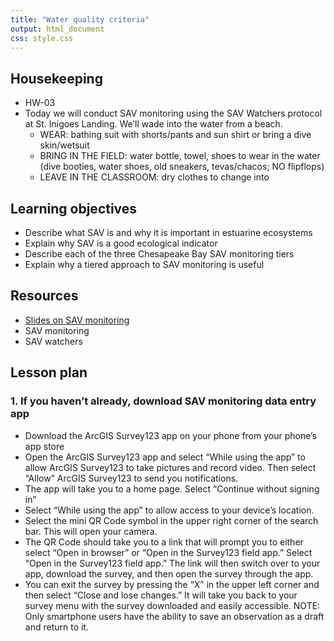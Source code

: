```yaml
---
title: "Water quality criteria"
output: html_document
css: style.css
---
```


## Housekeeping 

* HW-03
* Today we will conduct SAV monitoring using the SAV Watchers protocol at St. Inigoes Landing. We'll wade into the water from a beach. 
  * WEAR: bathing suit with shorts/pants and sun shirt or bring a dive skin/wetsuit
  * BRING IN THE FIELD: water bottle, towel, shoes to wear in the water (dive booties, water shoes, old sneakers, tevas/chacos; NO flipflops)
  * LEAVE IN THE CLASSROOM: dry clothes to change into

## Learning objectives

* Describe what SAV is and why it is important in estuarine ecosystems
* Explain why SAV is a good ecological indicator
* Describe each of the three Chesapeake Bay SAV monitoring tiers
* Explain why a tiered approach to SAV monitoring is useful

## Resources

* [Slides on SAV monitoring]()
* SAV monitoring
* SAV watchers

## Lesson plan

### 1. If you haven't already, download SAV monitoring data entry app

- Download the ArcGIS Survey123 app on your phone from your phone's app store
- Open the ArcGIS Survey123 app and select “While using the app” to allow
ArcGIS Survey123 to take pictures and record video. Then select “Allow” ArcGIS Survey123 to send you notifications.
- The app will take you to a home page. Select “Continue without signing in”
- Select “While using the app” to allow access to your device’s location.
- Select the mini QR Code symbol in the upper right corner of the search bar. This will open your camera.
- The QR Code should take you to a link that will prompt you to either select “Open in browser” or “Open in the Survey123 field app.” Select “Open in the Survey123 field app.” The link will then switch over to your app, download the survey, and then open the survey through the app.
- You can exit the survey by pressing the “X” in the upper left corner and then select “Close and lose changes.” It will take you back to your survey menu with the survey downloaded and easily accessible. NOTE: Only smartphone users have the ability to save an observation as a draft and return to it.




